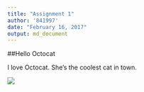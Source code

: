 ```yaml
---
title: "Assignment 1"
author: '841997'
date: "February 16, 2017"
output: md_document
---
```

##Hello Octocat

I love Octocat. She’s the coolest cat in town.

![](https://dl.dropboxusercontent.com/u/11805474/painblogr/biostats/assignments/octocat.png)
